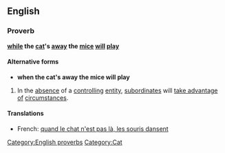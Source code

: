 ==English==
===Proverb===
'''[[while]] the [[cat]]'s [[away]] the [[mice]] [[will]] [[play]]'''

====Alternative forms====
*'''when the cat's away the mice will play'''

#In the [[absence]] of a [[control]]ling [[entity]], [[subordinate]]s will [[take advantage of]] [[circumstance]]s.

====Translations====
*French: [[quand le chat n'est pas là, les souris dansent]]

[[Category:English proverbs]]
[[Category:Cat]]